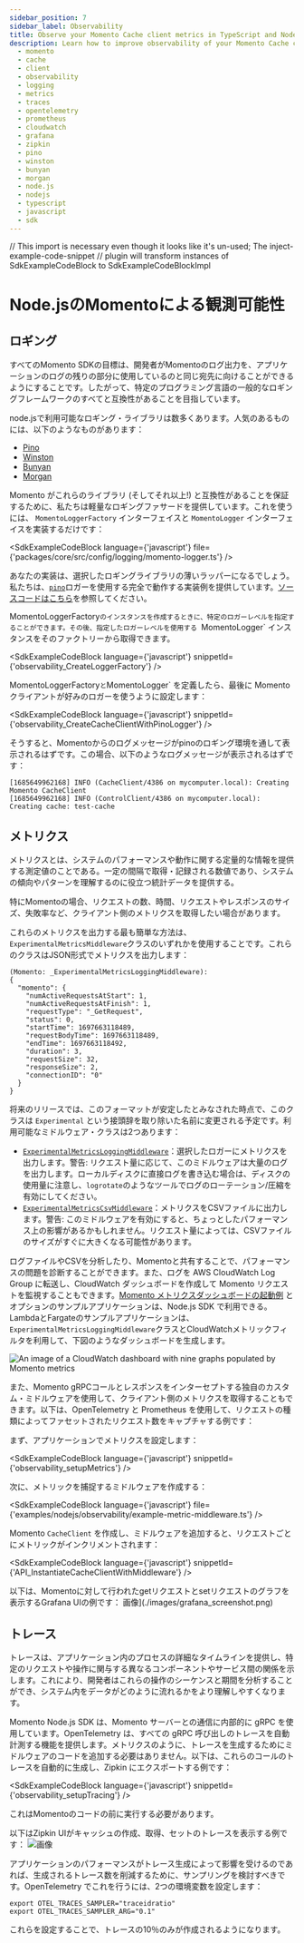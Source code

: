 ```yaml
---
sidebar_position: 7
sidebar_label: Observability
title: Observe your Momento Cache client metrics in TypeScript and Node.js
description: Learn how to improve observability of your Momento Cache client by configuring logging, client-side metrics, and traces.
  - momento
  - cache
  - client
  - observability
  - logging
  - metrics
  - traces
  - opentelemetry
  - prometheus
  - cloudwatch
  - grafana
  - zipkin
  - pino
  - winston
  - bunyan
  - morgan
  - node.js
  - nodejs
  - typescript
  - javascript
  - sdk
---
```


// This import is necessary even though it looks like it's un-used; The inject-example-code-snippet
// plugin will transform instances of SdkExampleCodeBlock to SdkExampleCodeBlockImpl

# Node.jsのMomentoによる観測可能性

## ロギング

すべてのMomento SDKの目標は、開発者がMomentoのログ出力を、アプリケーションのログの残りの部分に使用しているのと同じ宛先に向けることができるようにすることです。したがって、特定のプログラミング言語の一般的なロギングフレームワークのすべてと互換性があることを目指しています。

node.jsで利用可能なロギング・ライブラリは数多くあります。人気のあるものには、以下のようなものがあります：

- [Pino](https://github.com/pinojs/pino)
- [Winston](https://github.com/winstonjs/winston)
- [Bunyan](https://github.com/trentm/node-bunyan)
- [Morgan](https://github.com/expressjs/morgan)

Momento がこれらのライブラリ (そしてそれ以上!) と互換性があることを保証するために、私たちは軽量なロギングファサードを提供しています。これを使うには、 `MomentoLoggerFactory` インターフェイスと `MomentoLogger` インターフェイスを実装するだけです：

<SdkExampleCodeBlock language={'javascript'} file={'packages/core/src/config/logging/momento-logger.ts'} />

あなたの実装は、選択したロギングライブラリの薄いラッパーになるでしょう。私たちは、[`pino`](https://github.com/pinojs/pino)ロガーを使用する完全で動作する実装例を提供しています。[ソースコードはこちら](https://github.com/momentohq/client-sdk-javascript/blob/main/examples/nodejs/observability/pino-logger.ts)を参照してください。

MomentoLoggerFactory`のインスタンスを作成するときに、特定のロガーレベルを指定することができます。その後、指定したロガーレベルを使用する `MomentoLogger` インスタンスをそのファクトリーから取得できます。

<SdkExampleCodeBlock language={'javascript'} snippetId={'observability_CreateLoggerFactory'} />

MomentoLoggerFactory` と `MomentoLogger` を定義したら、最後に Momento クライアントが好みのロガーを使うように設定します：

<SdkExampleCodeBlock language={'javascript'} snippetId={'observability_CreateCacheClientWithPinoLogger'} />

そうすると、Momentoからのログメッセージがpinoのロギング環境を通して表示されるはずです。この場合、以下のようなログメッセージが表示されるはずです：

```
[1685649962168] INFO (CacheClient/4386 on mycomputer.local): Creating Momento CacheClient
[1685649962168] INFO (ControlClient/4386 on mycomputer.local): Creating cache: test-cache
```

## メトリクス
メトリクスとは、システムのパフォーマンスや動作に関する定量的な情報を提供する測定値のことである。一定の間隔で取得・記録される数値であり、システムの傾向やパターンを理解するのに役立つ統計データを提供する。

特にMomentoの場合、リクエストの数、時間、リクエストやレスポンスのサイズ、失敗率など、クライアント側のメトリクスを取得したい場合があります。

これらのメトリクスを出力する最も簡単な方法は、`ExperimentalMetricsMiddleware`クラスのいずれかを使用することです。これらのクラスはJSON形式でメトリクスを出力します：

```
(Momento: _ExperimentalMetricsLoggingMiddleware):
{
  "momento": {
    "numActiveRequestsAtStart": 1,
    "numActiveRequestsAtFinish": 1,
    "requestType": "_GetRequest",
    "status": 0,
    "startTime": 1697663118489,
    "requestBodyTime": 1697663118489,
    "endTime": 1697663118492,
    "duration": 3,
    "requestSize": 32,
    "responseSize": 2,
    "connectionID": "0"
  }
}
```

将来のリリースでは、このフォーマットが安定したとみなされた時点で、このクラスは `Experimental` という接頭辞を取り除いた名前に変更される予定です。利用可能なミドルウェア・クラスは2つあります：

- [`ExperimentalMetricsLoggingMiddleware`](https://github.com/momentohq/client-sdk-javascript/blob/main/packages/client-sdk-nodejs/src/config/middleware/experimental-metrics-logging-middleware.ts)：選択したロガーにメトリクスを出力します。警告: リクエスト量に応じて、このミドルウェアは大量のログを出力します。ローカルディスクに直接ログを書き込む場合は、ディスクの使用量に注意し、`logrotate`のようなツールでログのローテーション/圧縮を有効にしてください。
- [`ExperimentalMetricsCsvMiddleware`](https://github.com/momentohq/client-sdk-javascript/blob/main/packages/client-sdk-nodejs/src/config/middleware/experimental-metrics-csv-middleware.ts)：メトリクスをCSVファイルに出力します。警告: このミドルウェアを有効にすると、ちょっとしたパフォーマンス上の影響があるかもしれません。リクエスト量によっては、CSVファイルのサイズがすぐに大きくなる可能性があります。

ログファイルやCSVを分析したり、Momentoと共有することで、パフォーマンスの問題を診断することができます。また、ログを AWS CloudWatch Log Group に転送し、CloudWatch ダッシュボードを作成して Momento リクエストを監視することもできます。[Momento メトリクスダッシュボードの起動例](https://github.com/momentohq/client-sdk-javascript/tree/main/examples/nodejs/lambda-examples/cloudwatch-metrics) とオプションのサンプルアプリケーションは、Node.js SDK で利用できる。LambdaとFargateのサンプルアプリケーションは、`ExperimentalMetricsLoggingMiddleware`クラスとCloudWatchメトリックフィルタを利用して、下図のようなダッシュボードを生成します。

![An image of a CloudWatch dashboard with nine graphs populated by Momento metrics](@site/static/img/cloudwatch-dashboard.png)

また、Momento gRPCコールとレスポンスをインターセプトする独自のカスタム・ミドルウェアを使用して、クライアント側のメトリクスを取得することもできます。以下は、OpenTelemetry と Prometheus を使用して、リクエストの種類によってファセットされたリクエスト数をキャプチャする例です：

まず、アプリケーションでメトリクスを設定します：

<SdkExampleCodeBlock language={'javascript'} snippetId={'observability_setupMetrics'} />

次に、メトリックを捕捉するミドルウェアを作成する：

<SdkExampleCodeBlock language={'javascript'} file={'examples/nodejs/observability/example-metric-middleware.ts'} />

Momento `CacheClient` を作成し、ミドルウェアを追加すると、リクエストごとにメトリックがインクリメントされます：

<SdkExampleCodeBlock language={'javascript'} snippetId={'API_InstantiateCacheClientWithMiddleware'} />

以下は、Momentoに対して行われたgetリクエストとsetリクエストのグラフを表示するGrafana UIの例です：
画像](./images/grafana_screenshot.png)

## トレース
トレースは、アプリケーション内のプロセスの詳細なタイムラインを提供し、特定のリクエストや操作に関与する異なるコンポーネントやサービス間の関係を示します。これにより、開発者はこれらの操作のシーケンスと期間を分析することができ、システム内をデータがどのように流れるかをより理解しやすくなります。

Momento Node.js SDK は、Momento サーバーとの通信に内部的に gRPC を使用しています。OpenTelemetry は、すべての gRPC 呼び出しのトレースを自動計測する機能を提供します。メトリクスのように、トレースを生成するためにミドルウェアのコードを追加する必要はありません。以下は、これらのコールのトレースを自動的に生成し、Zipkin にエクスポートする例です：

<SdkExampleCodeBlock language={'javascript'} snippetId={'observability_setupTracing'} />

これはMomentoのコードの前に実行する必要があります。

以下はZipkin UIがキャッシュの作成、取得、セットのトレースを表示する例です：
![画像](./images/zipkin_screenshot.png)

アプリケーションのパフォーマンスがトレース生成によって影響を受けるのであれば、生成されるトレース数を削減するために、サンプリングを検討すべきです。OpenTelemetry でこれを行うには、2つの環境変数を設定します：

```cli
export OTEL_TRACES_SAMPLER="traceidratio"
export OTEL_TRACES_SAMPLER_ARG="0.1"
```
これらを設定することで、トレースの10％のみが作成されるようになります。
